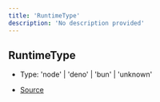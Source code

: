 ```yaml
---
title: 'RuntimeType'
description: 'No description provided'
---
```


## RuntimeType

- Type: 'node' \| 'deno' \| 'bun' \| 'unknown'

- [Source](https://github.com/androz2091/discord-player/blob/ce04b3f4c6671029ce4d4aa9090e56ac7e7f5666/packages/discord-player/src/utils/Util.ts#L22)
